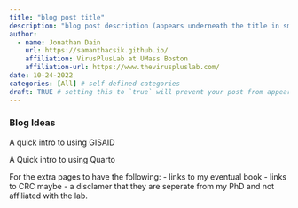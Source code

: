 ```yaml
---
title: "blog post title"
description: "blog post description (appears underneath the title in smaller text) which is included on the listing page"
author:
  - name: Jonathan Dain
    url: https://samanthacsik.github.io/
    affiliation: VirusPlusLab at UMass Boston
    affiliation-url: https://www.theviruspluslab.com/
date: 10-24-2022
categories: [All] # self-defined categories
draft: TRUE # setting this to `true` will prevent your post from appearing on your listing page until you're ready!
---
```


### Blog Ideas

A quick intro to using GISAID 

A Quick intro to using Quarto

For the extra pages to have the following:
- links to my eventual book
- links to CRC maybe
- a disclamer that they are seperate from my PhD and not affiliated with the lab. 

